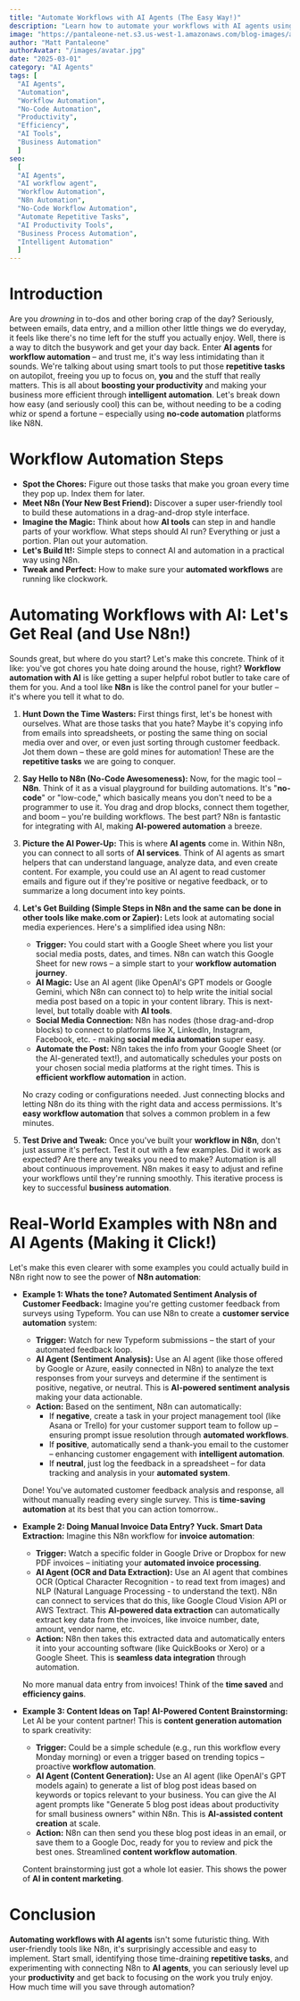 ```yaml
---
title: "Automate Workflows with AI Agents (The Easy Way!)"
description: "Learn how to automate your workflows with AI agents using tools like N8n, make.com or Zapier.  Boost efficiency and save time with no-code AI automation. Real examples and simple steps inside."
image: "https://pantaleone-net.s3.us-west-1.amazonaws.com/blog-images/ai-workflow-automation-min.jpg"
author: "Matt Pantaleone"
authorAvatar: "/images/avatar.jpg"
date: "2025-03-01"
category: "AI Agents"
tags: [
  "AI Agents",
  "Automation",
  "Workflow Automation",
  "No-Code Automation",
  "Productivity",
  "Efficiency",
  "AI Tools",
  "Business Automation"
  ]
seo:
  [
  "AI Agents",
  "AI workflow agent",
  "Workflow Automation",
  "N8n Automation",
  "No-Code Workflow Automation",
  "Automate Repetitive Tasks",
  "AI Productivity Tools",
  "Business Process Automation",
  "Intelligent Automation"
  ]
---
```


# Introduction

Are you *drowning* in to-dos and other boring crap of the day?  Seriously, between emails, data entry, and a million other little things we do everyday, it feels like there's no time left for the stuff you actually enjoy. Well, there is a way to ditch the busywork and get your day back.  Enter **AI agents** for **workflow automation** – and trust me, it's way less intimidating than it sounds.  We're talking about using smart tools to put those **repetitive tasks** on autopilot, freeing you up to focus on, **you** and the stuff that really matters.  This is all about **boosting your productivity** and making your business more efficient through **intelligent automation**. Let's break down how easy (and seriously cool) this can be, without needing to be a coding whiz or spend a fortune – especially using **no-code automation** platforms like N8N.

# Workflow Automation Steps
- **Spot the Chores:**  Figure out those tasks that make you groan every time they pop up.  Index them for later.
- **Meet N8n (Your New Best Friend):**  Discover a super user-friendly tool to build these automations in a drag-and-drop style interface.
- **Imagine the Magic:**  Think about how **AI tools** can step in and handle parts of your workflow.  What steps should AI run?  Everything or just a portion.  Plan out your automation.
- **Let's Build It!:**  Simple steps to connect AI and automation in a practical way using N8n.
- **Tweak and Perfect:**  How to make sure your **automated workflows** are running like clockwork.


# Automating Workflows with AI:  Let's Get Real (and Use N8n!)

Sounds great, but where do you start?  Let's make this concrete.  Think of it like: you've got chores you hate doing around the house, right?  **Workflow automation with AI** is like getting a super helpful robot butler to take care of them for you.  And a tool like **N8n** is like the control panel for your butler – it's where you tell it what to do.

1.  **Hunt Down the Time Wasters:**  First things first, let's be honest with ourselves. What are those tasks that you hate?  Maybe it's copying info from emails into spreadsheets, or posting the same thing on social media over and over, or even just sorting through customer feedback.  Jot them down – these are gold mines for automation! These are the **repetitive tasks** we are going to conquer.

2.  **Say Hello to N8n (No-Code Awesomeness):**  Now, for the magic tool – **N8n**.  Think of it as a visual playground for building automations.  It's "**no-code**" or "low-code," which basically means you don't need to be a programmer to use it.  You drag and drop blocks, connect them together, and boom – you're building workflows.  The best part? N8n is fantastic for integrating with AI, making **AI-powered automation** a breeze.

3.  **Picture the AI Power-Up:**  This is where **AI agents** come in.  Within N8n, you can connect to all sorts of **AI services**.  Think of AI agents as smart helpers that can understand language, analyze data, and even create content.  For example, you could use an AI agent to read customer emails and figure out if they're positive or negative feedback, or to summarize a long document into key points.

4.  **Let's Get Building (Simple Steps in N8n and the same can be done in other tools like make.com or Zapier):**  Lets look at automating social media experiences.  Here's a simplified idea using N8n:

    *   **Trigger:** You could start with a Google Sheet where you list your social media posts, dates, and times. N8n can watch this Google Sheet for new rows – a simple start to your **workflow automation journey**.
    *   **AI Magic:**  Use an AI agent (like OpenAI's GPT models or Google Gemini, which N8n can connect to) to help write the initial social media post based on a topic in your content library.  This is next-level, but totally doable with **AI tools**.
    *   **Social Media Connection:** N8n has nodes (those drag-and-drop blocks) to connect to platforms like X, LinkedIn, Instagram, Facebook, etc. -  making **social media automation** super easy.
    *   **Automate the Post:**  N8n takes the info from your Google Sheet (or the AI-generated text!), and automatically schedules your posts on your chosen social media platforms at the right times. This is **efficient workflow automation** in action.

    No crazy coding  or configurations needed.  Just connecting blocks and letting N8n do its thing with the right data and access permissions.  It's **easy workflow automation** that solves a common problem in a few minutes.

5.  **Test Drive and Tweak:**  Once you've built your **workflow in N8n**, don't just assume it's perfect.  Test it out with a few examples.  Did it work as expected?  Are there any tweaks you need to make?  Automation is all about continuous improvement.  N8n makes it easy to adjust and refine your workflows until they're running smoothly.  This iterative process is key to successful **business automation**.

# Real-World Examples with N8n and AI Agents (Making it Click!)

Let's make this even clearer with some examples you could actually build in N8n right now to see the power of **N8n automation**:

*   **Example 1:  Whats the tone?  Automated Sentiment Analysis of Customer Feedback:**  Imagine you're getting customer feedback from surveys using Typeform.  You can use N8n to create a **customer service automation** system:
    *   **Trigger:**  Watch for new Typeform submissions – the start of your automated feedback loop.
    *   **AI Agent (Sentiment Analysis):**  Use an AI agent (like those offered by Google or Azure, easily connected in N8n) to analyze the text responses from your surveys and determine if the sentiment is positive, negative, or neutral. This is **AI-powered sentiment analysis** making your data actionable.
    *   **Action:**  Based on the sentiment, N8n can automatically:
        *   If **negative**, create a task in your project management tool (like Asana or Trello) for your customer support team to follow up – ensuring prompt issue resolution through **automated workflows**.
        *   If **positive**, automatically send a thank-you email to the customer – enhancing customer engagement with **intelligent automation**.
        *   If **neutral**, just log the feedback in a spreadsheet – for data tracking and analysis in your **automated system**.

    Done!  You've automated customer feedback analysis and response, all without manually reading every single survey. This is **time-saving automation** at its best that you can action tomorrow..

*   **Example 2:  Doing Manual Invoice Data Entry?  Yuck.  Smart Data Extraction:**  Imagine this N8n workflow for **invoice automation**:
    *   **Trigger:**  Watch a specific folder in Google Drive or Dropbox for new PDF invoices – initiating your **automated invoice processing**.
    *   **AI Agent (OCR and Data Extraction):**  Use an AI agent that combines OCR (Optical Character Recognition - to read text from images) and NLP (Natural Language Processing - to understand the text).  N8n can connect to services that do this, like Google Cloud Vision API or AWS Textract.  This **AI-powered data extraction** can automatically extract key data from the invoices, like invoice number, date, amount, vendor name, etc.
    *   **Action:**  N8n then takes this extracted data and automatically enters it into your accounting software (like QuickBooks or Xero) or a Google Sheet. This is **seamless data integration** through automation.

    No more manual data entry from invoices!  Think of the **time saved** and **efficiency gains**.

*   **Example 3:  Content Ideas on Tap!  AI-Powered Content Brainstorming:**  Let AI be your content partner!  This is **content generation automation** to spark creativity:
    *   **Trigger:**  Could be a simple schedule (e.g., run this workflow every Monday morning) or even a trigger based on trending topics – proactive **workflow automation**.
    *   **AI Agent (Content Generation):**  Use an AI agent (like OpenAI's GPT models again) to generate a list of blog post ideas based on keywords or topics relevant to your business.  You can give the AI agent prompts like "Generate 5 blog post ideas about productivity for small business owners" within N8n. This is **AI-assisted content creation** at scale.
    *   **Action:**  N8n can then send you these blog post ideas in an email, or save them to a Google Doc, ready for you to review and pick the best ones.  Streamlined **content workflow automation**.

    Content brainstorming just got a whole lot easier.  This shows the power of **AI in content marketing**.

# Conclusion

**Automating workflows with AI agents** isn't some futuristic thing.  With user-friendly tools like N8n, it's surprisingly accessible and easy to implement.  Start small, identifying those time-draining **repetitive tasks**, and experimenting with connecting N8n to **AI agents**, you can seriously level up your **productivity** and get back to focusing on the work you truly enjoy. How much time will you save through automation?